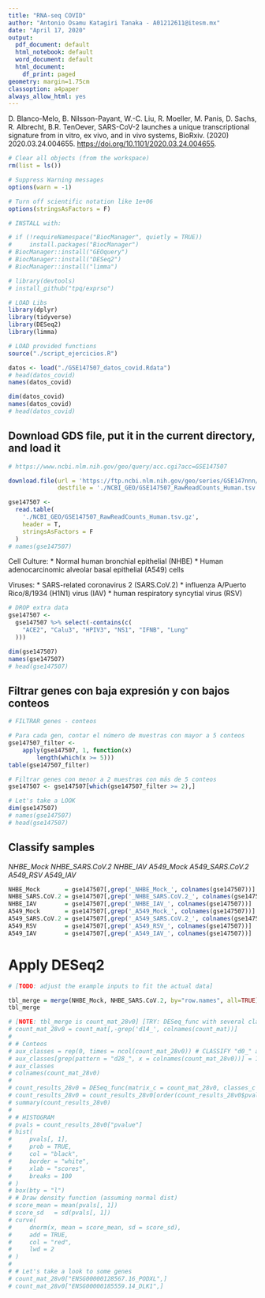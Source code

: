 ```yaml
---
title: "RNA-seq COVID"
author: "Antonio Osamu Katagiri Tanaka - A01212611@itesm.mx"
date: "April 17, 2020"
output:
  pdf_document: default
  html_notebook: default
  word_document: default
  html_document:
    df_print: paged
geometry: margin=1.75cm
classoption: a4paper
always_allow_html: yes
---
```


D. Blanco-Melo, B. Nilsson-Payant, W.-C. Liu, R. Moeller, M. Panis, D. Sachs, R. Albrecht, B.R. TenOever, SARS-CoV-2 launches a unique transcriptional signature from in vitro, ex vivo, and in vivo systems, BioRxiv. (2020) 2020.03.24.004655. [https://doi.org/10.1101/2020.03.24.004655](https://doi.org/10.1101/2020.03.24.004655).

```r
# Clear all objects (from the workspace)
rm(list = ls())

# Suppress Warning messages
options(warn = -1)

# Turn off scientific notation like 1e+06
options(stringsAsFactors = F)

# INSTALL with:

# if (!requireNamespace("BiocManager", quietly = TRUE))
#     install.packages("BiocManager")
# BiocManager::install("GEOquery")
# BiocManager::install("DESeq2")
# BiocManager::install("limma")

# library(devtools)
# install_github("tpq/exprso")

# LOAD Libs
library(dplyr)
library(tidyverse)
library(DESeq2)
library(limma)

# LOAD provided functions
source("./script_ejercicios.R")
```

```r
datos <- load("./GSE147507_datos_covid.Rdata")
# head(datos_covid)
names(datos_covid)

dim(datos_covid)
names(datos_covid)
# head(datos_covid)
```

## Download GDS file, put it in the current directory, and load it

```r
# https://www.ncbi.nlm.nih.gov/geo/query/acc.cgi?acc=GSE147507

download.file(url = 'https://ftp.ncbi.nlm.nih.gov/geo/series/GSE147nnn/GSE147507/suppl/GSE147507_RawReadCounts_Human.tsv.gz',
              destfile = './NCBI_GEO/GSE147507_RawReadCounts_Human.tsv.gz')

gse147507 <-
  read.table(
    './NCBI_GEO/GSE147507_RawReadCounts_Human.tsv.gz',
    header = T,
    stringsAsFactors = F
  )
# names(gse147507)
```

Cell Culture:
* Normal human bronchial epithelial (NHBE)
* Human adenocarcinomic alveolar basal epithelial (A549) cells

Viruses:
* SARS-related coronavirus 2 (SARS.CoV.2)
* influenza A/Puerto Rico/8/1934 (H1N1) virus (IAV)
* human respiratory syncytial virus (RSV)

```r
# DROP extra data
gse147507 <-
  gse147507 %>% select(-contains(c(
    "ACE2", "Calu3", "HPIV3", "NS1", "IFNB", "Lung"
  )))

dim(gse147507)
names(gse147507)
# head(gse147507)
```

## Filtrar genes con baja expresión y con bajos conteos

```r
# FILTRAR genes - conteos

# Para cada gen, contar el número de muestras con mayor a 5 conteos
gse147507_filter <-
    apply(gse147507, 1, function(x)
        length(which(x >= 5)))
table(gse147507_filter)

# Filtrar genes con menor a 2 muestras con más de 5 conteos
gse147507 <- gse147507[which(gse147507_filter >= 2),]

# Let's take a LOOK
dim(gse147507)
# names(gse147507)
# head(gse147507)
```

## Classify samples

_NHBE_Mock_
_NHBE_SARS.CoV.2_
_NHBE_IAV_
_A549_Mock_
_A549_SARS.CoV.2_
_A549_RSV_
_A549_IAV_

```r
NHBE_Mock       = gse147507[,grep('_NHBE_Mock_', colnames(gse147507))]
NHBE_SARS.CoV.2 = gse147507[,grep('_NHBE_SARS.CoV.2_', colnames(gse147507))]
NHBE_IAV        = gse147507[,grep('_NHBE_IAV_', colnames(gse147507))]
A549_Mock       = gse147507[,grep('_A549_Mock_', colnames(gse147507))]
A549_SARS.CoV.2 = gse147507[,grep('_A549_SARS.CoV.2_', colnames(gse147507))]
A549_RSV        = gse147507[,grep('_A549_RSV_', colnames(gse147507))]
A549_IAV        = gse147507[,grep('_A549_IAV_', colnames(gse147507))]
```

# Apply DESeq2

```r
# [TODO: adjust the example inputs to fit the actual data]

tbl_merge = merge(NHBE_Mock, NHBE_SARS.CoV.2, by="row.names", all=TRUE)
tbl_merge

# [NOTE: tbl_merge is count_mat_28v0] [TRY: DESeq_func with several classes (>2)]
# count_mat_28v0 = count_mat[,-grep('d14_', colnames(count_mat))]
# 
# # Conteos
# aux_classes = rep(0, times = ncol(count_mat_28v0)) # CLASSIFY "d0_" as 0s
# aux_classes[grep(pattern = "d28_", x = colnames(count_mat_28v0))] = 1
# aux_classes
# colnames(count_mat_28v0)
# 
# count_results_28v0 = DESeq_func(matrix_c = count_mat_28v0, classes_c = aux_classes)
# count_results_28v0 = count_results_28v0[order(count_results_28v0$pvalue),]
# summary(count_results_28v0)
# 
# # HISTOGRAM
# pvals = count_results_28v0["pvalue"]
# hist(
#     pvals[, 1],
#     prob = TRUE,
#     col = "black",
#     border = "white",
#     xlab = "scores",
#     breaks = 100
# )
# box(bty = "l")
# # Draw density function (assuming normal dist)
# score_mean = mean(pvals[, 1])
# score_sd   = sd(pvals[, 1])
# curve(
#     dnorm(x, mean = score_mean, sd = score_sd),
#     add = TRUE,
#     col = "red",
#     lwd = 2
# )
# 
# # Let's take a look to some genes
# count_mat_28v0["ENSG00000128567.16_PODXL",]
# count_mat_28v0["ENSG00000185559.14_DLK1",]
```